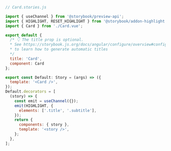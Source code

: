 ```js
// Card.stories.js

import { useChannel } from '@storybook/preview-api';
import { HIGHLIGHT, RESET_HIGHLIGHT } from '@storybook/addon-highlight';
import { Card } from './Card.vue';

export default {
  /* 👇 The title prop is optional.
  * See https://storybook.js.org/docs/angular/configure/overview#configure-story-loading
  * to learn how to generate automatic titles
  */
  title: 'Card',
  component: Card
};

export const Default: Story = (args) => ({
  template: '<Card />',
});
Default.decorators = [
  (story) => {
    const emit = useChannel({});
    emit(HIGHLIGHT, {
      elements: ['.title', '.subtitle'],
    });
    return {
      components: { story },
      template: '<story />',
    };
  },
];
```
